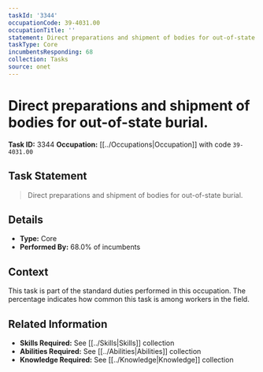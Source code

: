 ```yaml
---
taskId: '3344'
occupationCode: 39-4031.00
occupationTitle: ''
statement: Direct preparations and shipment of bodies for out-of-state burial.
taskType: Core
incumbentsResponding: 68
collection: Tasks
source: onet
---
```

# Direct preparations and shipment of bodies for out-of-state burial.

**Task ID:** 3344
**Occupation:** [[../Occupations|Occupation]] with code `39-4031.00`

## Task Statement

> Direct preparations and shipment of bodies for out-of-state burial.

## Details

- **Type:** Core
- **Performed By:** 68.0% of incumbents

## Context

This task is part of the standard duties performed in this occupation. The percentage indicates how common this task is among workers in the field.

## Related Information

- **Skills Required:** See [[../Skills|Skills]] collection
- **Abilities Required:** See [[../Abilities|Abilities]] collection
- **Knowledge Required:** See [[../Knowledge|Knowledge]] collection
